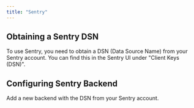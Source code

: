 ```yaml
---
title: "Sentry"
---
```


## Obtaining a Sentry DSN

To use Sentry, you need to obtain a DSN (Data Source Name) from your Sentry account.
You can find this in the Sentry UI under "Client Keys (DSN)".

## Configuring Sentry Backend

Add a new backend with the DSN from your Sentry account.
